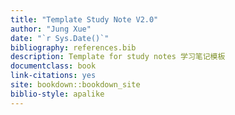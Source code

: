 --- 
title: "Template Study Note V2.0"
author: "Jung Xue"
date: "`r Sys.Date()`"
bibliography: references.bib
description: Template for study notes 学习笔记模板
documentclass: book
link-citations: yes
site: bookdown::bookdown_site
biblio-style: apalike
---

